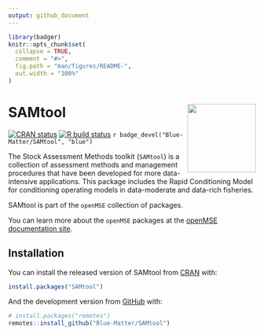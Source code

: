 ```yaml
---
output: github_document
---
```


<!-- README.md is generated from README.Rmd. Please edit that file -->

```r
library(badger)
knitr::opts_chunk$set(
  collapse = TRUE,
  comment = "#>",
  fig.path = "man/figures/README-",
  out.width = "100%"
)
```

# SAMtool <img src='man/figures/logo.png' align="right" height="139" />

<!-- badges: start -->
[![CRAN status](https://www.r-pkg.org/badges/version/SAMtool)](https://CRAN.R-project.org/package=SAMtool)
[![R build status](https://github.com/Blue-Matter/SAMtool/workflows/R-CMD-check/badge.svg)](https://github.com/Blue-Matter/SAMtool/actions)
`r badge_devel("Blue-Matter/SAMtool", "blue")`
<!-- badges: end -->

The Stock Assessment Methods toolkit (`SAMtool`) is a collection of assessment methods and management procedures that have been developed for more data-intensive applications. This package includes the Rapid Conditioning Model for conditioning operating models in data-moderate and data-rich fisheries. 

SAMtool is part of the `openMSE` collection of packages. 

You can learn more about the `openMSE` packages at the [openMSE documentation site](https://openMSE.com).


## Installation

You can install the released version of SAMtool from [CRAN](https://CRAN.R-project.org) with:

``` r
install.packages("SAMtool")
```

And the development version from [GitHub](https://github.com/Blue-Matter/SAMtool) with:

``` r
# install.packages("remotes")
remotes::install_github("Blue-Matter/SAMtool")
```
